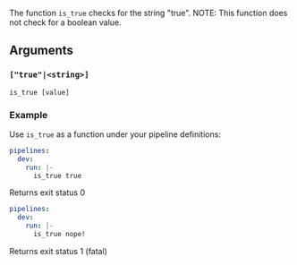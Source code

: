 The function `is_true` checks for the string "true". NOTE: This function does not check for a boolean value.

## Arguments

### `["true"|<string>]`

```
is_true [value]
```

### Example

Use `is_true` as a function under your pipeline definitions:

```yaml
pipelines:
  dev:
    run: |-
      is_true true
```
Returns exit status 0

```yaml
pipelines:
  dev:
    run: |-
      is_true nope!
```
Returns exit status 1 (fatal)
